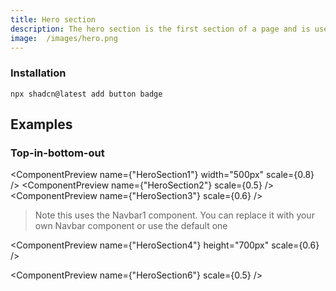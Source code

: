 ```yaml
---
title: Hero section
description: The hero section is the first section of a page and is used to introduce the page content
image:	/images/hero.png
---
```


### Installation

```tsx
npx shadcn@latest add button badge
```

## Examples

### Top-in-bottom-out

<ComponentPreview name={"HeroSection1"} width="500px" scale={0.8} />
<ComponentPreview name={"HeroSection2"} scale={0.5} />
<ComponentPreview name={"HeroSection3"} scale={0.6} />

> Note this uses the Navbar1 component. You can replace it with your own Navbar
> component or use the default one

<ComponentPreview name={"HeroSection4"} height="700px" scale={0.6} />

<ComponentPreview name={"HeroSection6"} scale={0.5} />

